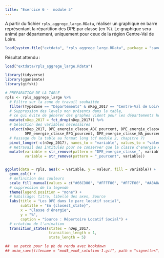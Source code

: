 ```yaml
---
title: "Exercice 6 -  module 5"
---  
```


A partir du fichier `rpls_aggrege_large.RData`, réaliser un graphique en barre représentant la répartition des DPE par classe (en %).
Le graphique sera animé par département, uniquement pour ceux de la région Centre-Val de Loire.


```r

load(system.file("extdata", "rpls_aggrege_large.RData", package = "savoirfR"))
```   

Résultat attendu :


```r
load("extdata/rpls_aggrege_large.Rdata")
```

```r
library(tidyverse)
library(gganimate)
library(gifski)

# PREPARATION DE LA TABLE
rpls <- rpls_aggrege_large %>%
  # Filtre sur la zone de travail souhaitée
  filter(TypeZone == "Départements" & nReg_2017 == "Centre-Val de Loire") %>%
  # Suppression des levels non présents dans la table,
  # ce qui évite de générer des graphes vident pour les départements hors Centre-Val de Loire
  mutate(nDep_2017 = fct_drop(nDep_2017)) %>%
  # Selection des variables nécessaires
  select(nDep_2017, DPE_energie_classe_ABC_pourcent, DPE_energie_classe_D_pourcent,
         DPE_energie_classe_EFG_pourcent, DPE_energie_classe_NA_pourcent) %>%
  # Passage de la table au format long (cf module 2, chapitre 7)
  pivot_longer(-c(nDep_2017), names_to = "variable", values_to = "valeur") %>%
  # Retravail des intitulés pour ne conserver que la classe d'energie ABC/D/EGF/NA
  mutate(variable = str_remove(pattern = "DPE_energie_classe_", variable),
         variable = str_remove(pattern = "_pourcent", variable))


ggplot(data = rpls, aes(x = variable, y = valeur, fill = variable)) +
  geom_col() +
  # definition des couleurs
  scale_fill_manual(values = c("#66CD00", "#FFFF00", "#FF7F00", "#A8A8A8")) +
  # suppression de la legende
  theme(legend.position = "none") +
  # habillage: titre, libellé des axes, Source
  labs(title = "Les DPE dans le parc locatif social",
       subtitle = "En {closest_state}",
       x = "Classe d'énergie",
       y = "%",
       caption = "Source : Répertoire Locatif Social") +
  # création de l'animation
  transition_states(states = nDep_2017,
                    transition_length = 1,
                    state_length = 5)
```

```r
##  un patch pour le pb de rendu avec bookdown
## anim_save(filename = "mod5_exo6_solution-1.gif", path = "vignettes")
```
